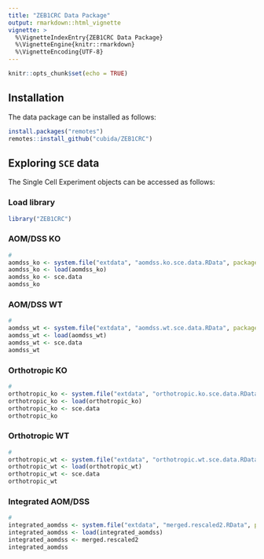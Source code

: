 ```yaml
---
title: "ZEB1CRC Data Package"
output: rmarkdown::html_vignette
vignette: >
  %\VignetteIndexEntry{ZEB1CRC Data Package}
  %\VignetteEngine{knitr::rmarkdown}
  %\VignetteEncoding{UTF-8}
---
```


```r
knitr::opts_chunk$set(echo = TRUE)
```

## Installation

The data package can be installed as follows:

```r
install.packages("remotes")
remotes::install_github("cubida/ZEB1CRC")
```

## Exploring `SCE` data

The Single Cell Experiment objects can be accessed as follows:

### Load library

```r
library("ZEB1CRC")
```

### AOM/DSS KO 

```r
#
aomdss_ko <- system.file("extdata", "aomdss.ko.sce.data.RData", package = "ZEB1CRC")
aomdss_ko <- load(aomdss_ko)
aomdss_ko <- sce.data
aomdss_ko
```

### AOM/DSS WT

```r
#
aomdss_wt <- system.file("extdata", "aomdss.wt.sce.data.RData", package = "ZEB1CRC")
aomdss_wt <- load(aomdss_wt)
aomdss_wt <- sce.data
aomdss_wt
```

### Orthotropic KO

```r
#
orthotropic_ko <- system.file("extdata", "orthotropic.ko.sce.data.RData", package = "ZEB1CRC")
orthotropic_ko <- load(orthotropic_ko)
orthotropic_ko <- sce.data
orthotropic_ko
```

### Orthotropic WT

```r
#
orthotropic_wt <- system.file("extdata", "orthotropic.wt.sce.data.RData", package = "ZEB1CRC")
orthotropic_wt <- load(orthotropic_wt)
orthotropic_wt <- sce.data
orthotropic_wt
```

### Integrated AOM/DSS

```r
#
integrated_aomdss <- system.file("extdata", "merged.rescaled2.RData", package = "ZEB1CRC")
integrated_aomdss <- load(integrated_aomdss)
integrated_aomdss <- merged.rescaled2
integrated_aomdss
```
